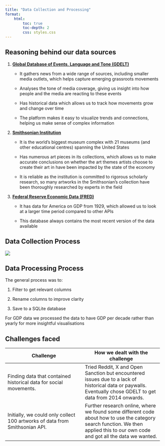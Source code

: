 ```yaml
---
title: "Data Collection and Processing"
format: 
    html:
        toc: true
        toc-depth: 2 
        css: styles.css
---
```


## Reasoning behind our data sources

1.  [**Global Database of Events, Language and Tone (GDELT)**]{.underline}

    -   It gathers news from a wide range of sources, including smaller media outlets, which helps capture emerging grassroots movements

    -   Analyses the tone of media coverage, giving us insight into how people and the media are reacting to these events

    -   Has historical data which allows us to track how movements grow and change over time

    -   The platform makes it easy to visualize trends and connections, helping us make sense of complex information 

2.  [**Smithsonian Institution**]{.underline}

    -   It is the world’s biggest museum complex with 21 museums (and other educational centres) spanning the United States

    -   Has numerous art pieces in its collections, which allows us to make accurate conclusions on whether the art themes artists choose to create their art in have been impacted by the state of the economy

    -   It is reliable as the institution is committed to rigorous scholarly research, so many artworks in the Smithsonian's collection have been thoroughly researched by experts in the field

3.  [**Federal Reserve Economic Data (FRED)**]{.underline}

    -   It has data for America on GDP from 1929, which allowed us to look at a larger time period compared to other APIs

    -   This database always contains the most recent version of the data available

## Data Collection Process

::: content-box
![](./images/datacollectionflowchart.png)
:::

## Data Processing Process

The general process was to:

1.  Filter to get relevant columns

2.  Rename columns to improve clarity

3.  Save to a SQLite database

For GDP data we processed the data to have GDP per decade rather than yearly for more insightful visualisations

## Challenges faced

| Challenge | How we dealt with the challenge |
|------------------------------------|------------------------------------|
| Finding data that contained historical data for social movements. | Tried Reddit, X and Open Sanction but encountered issues due to a lack of historical data or paywalls. Eventually chose GDELT to get data from 2014 onwards. |
| Initially, we could only collect 100 artworks of data from Smithsonian API. | Further research online, where we found some different code about how to use the category search function. We then applied this to our own code and got all the data we wanted. |